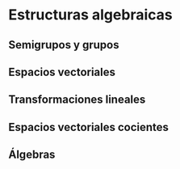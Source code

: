 # Estructuras algebraicas

## Semigrupos y grupos

## Espacios vectoriales

## Transformaciones lineales

## Espacios vectoriales cocientes

## Álgebras